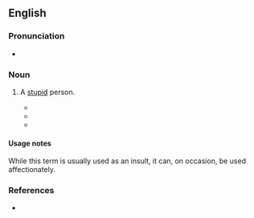 ==English==

===Pronunciation===
* {{audio|en|en-au-dumb bunny.ogg|Audio (AU)}}

===Noun===
{{en-noun}}

# {{lb|en|slang|US}} A [[stupid]] person.
#* {{quote-book|en |year=1998|title=411 Joseph: A Play in Two Acts |author=Frawley Becker |page=|ISBN=087129883X|passage=And one day he pulls me out of the tenth grade to go work with him in the same shop, cutting patterns! Ao I can make some gelt! (''Angry'') ''From the tenth grade!'' No wonder I'm such a '''dumb bunny'''! While my brother Jules is finishing college, ready to become a chiropodist!}}
#* {{quote-book|en |year=2007|title=Pivotal Moments in Nursing|author=Beth Houser, Kathy Player |page=107|ISBN=1930538197|passage=Grayce had a nursing instructor who “labeled” students and grouped them in unflattering ways. Grayce was put in the “'''dumb bunny'''” category. }}
#* {{quote-book|en |year=2015|title=Get In Trouble: Stories |author=Kelly Link |page=159|ISBN=1925095576|passage=His tone was dismissive. As if, Bunnatine, you '''dumb bunny'''.}}

====Usage notes====
While this term is usually used as an insult, it can, on occasion, be used affectionately.

===References===
* {{R:OneLook}}